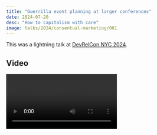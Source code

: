 ```yaml
---
title: "Guerrilla event planning at larger conferences"
date: 2024-07-20
desc: "How to capitalism with care"
image: talks/2024/consentual-marketing/001
---
```


This was a lightning talk at [DevRelCon NYC 2024](https://nyc24.devrelcon.dev/).

## Video

<Video path="video/2024/consentual-marketing" />

## Transcript

<Conv name="Cadey" mood="coffee">
  This is spoken word. It is not written like I write blogposts. It is
  reproduced here for your reading convenience. The primary output of my talks
  are the words I speak and the slides are meant to accent them. As such, I have
  pruned most of the slides from this transcript.
</Conv>

<Slide
  name="2024/consentual-marketing/001"
  desc="The title slide of the talk. It shows the speaker name and the title."
/>

Hi, I'm Xe. I work for [Fly.io](https://fly.io). We put your app into microVMs across the globe (or flat plane, we don't judge), and then we let people access them from anywhere. We recently started a DevRel team and in the process, we wanted to avoid this:

<Slide
  name="2024/consentual-marketing/002"
  desc="A sad table with a mild smattering of stickers."
/>

Conferences want you to have a booth, but this is what you get when you have a booth: you have a sad table with some stickers on it, low turnout, low conversion rates, low utilization of financial resources.

<Slide name="2024/consentual-marketing/003" desc="Make memories, not booths" />

So as a result, we've changed ideas. We want to make memories between people instead of fostering a sad booth full of people that look like they need a break from reality for a week.

Okay, okay. Booths do work well in the ideal spherical world where you're able to have like seven people at a booth and rotate them out in shifts so that you can make sure nobody's burned out to heck. But who's going to pay for that? I work for a startup.

Surely there's got to be a middle path between having a table like the one before and something terrible, right?

Today, I'm going to talk about what we've tried, what we've learned, and what we're going to try next.

### That one time we accidentally had a booth

To begin, let's talk about the time that we accidentally had a booth. We sponsored EpicWebConf and as a result, they gave us a booth without telling us.

[Laughter]

We thought we were just giving them money for the sake of giving them money, but it turns out it had strings attached and the strings were a booth.

Then we had one mission:

Pull this off without going full capitalism.

When you have a booth, people stop seeing your interactions as personal between people. It becomes very transactional. Like, "Oh, here, have a capitalism object. Would you like to use service? Thank you for being a loyal customer!" This is especially bad when you are a sponsor and you get the paid shill badge around your neck.

<Slide
  name="2024/consentual-marketing/008"
  desc="A picture of our booth at EpicWebConf. It has cookies, flowers, and a lovely tablecloth."
/>

So, we did something different.

We had cookies, flowers, and we just passed out some hoodies from a previous event. And in the
process, we came up with these three rules of engagement:

1. Make them happy.
2. Make them look nice.
3. There is no step three.

### The speakeasy strat

And in the process, we've come up with something that we call the speakeasy strat. We did this at KubeCon EU. We didn't have a table, we had a party. We gave out flyers for the party at the event and talked about it, twate about it on whatever we're supposed to call Twitter, and posted on conferenceparties.com.

<Slide
  name="2024/consentual-marketing/011"
  desc="A bunch of nerds having conversations about the cloud in a speakeasy."
/>

It was pretty great.

We also gave these lovely Technicolor Dreamcoats out, and all of this is drawn by a human, an actual human that has a heartbeat and a soul.

And in our testing, we found out that most of the people showed up were from the internet. A significant number of people also came from conferenceparties.com. Might be worth checking out if you want to hang out at a conference.

However, when you have a side event with a conference, you need to be really careful, because you could accidentally end up eclipsing the actual conference itself. And that tends to make conferences kind of angry. If you do this, you should probably sponsor the event, just out of courtesy to the organizers.

### The Backpack

<Slide
  name="2024/consentual-marketing/015"
  desc="A backpack with a fly.io logo on it."
/>

Another thing we tried is a backpack that is programmable and animated and says stuff about how you can do AI workloads with GPUs or something. This was a great nerd-sniping tool because people didn't know that you could program a backpack. It's got lots of really interesting conversations. I forget which conference it was at, Yvette knows this better than I do.

<Slide
  name="2024/consentual-marketing/016"
  desc="A Borat 'great success' meme with 'Developers relled' over it in dark souls text."
/>

And we successfully relled developers with this. Maybe because the backpack was moving and the squirrel-brain activated. Not to mention, people didn't know fully programmable backpacks existed, and frankly, neither did I. And as far as a $120 experiment goes, it's pretty great.

<Slide
  name="2024/consentual-marketing/018"
  desc="The sticker table at AI Tinkerers Ottawa."
/>

Oh, developers, stickers, get on it. You know this. I would gesture to my MacBook lid right now, but I don't have it with me. My laptop is coated with stickers, and they end up being advertisements for the people or services involved.

(Xe points to their macbook lid)

We have some exclusive stickers. I did not get a collage of them in time for the slides. But we have exclusive stickers for places where DevRel lives and specific events. We had one for DevOps Days KC, as I'm sure the person in the blue hair can testify. Not to mention, you can put QR codes on the back of stickers. Every sticker becomes a coupon for 50 capitalism dollars of credit.

Try it, maybe it'll work!

### NYC Event

Here's what we want to try for the future. We want to make marketing consentual. We want people to come up to us and ask questions instead of feeling like we are coming to them and telling them things they may not want to hear.

Yesterday we ran a solutions architecture and chill meetup in a bar.

I'd love to have photos on it, but I had to submit the slide deck before last night.

And it was pretty great. We just hung out in a bar, had free drinks, and some people got their nails done. We're going to do more stuff like this in the future, but we don't know what the capitalism line impact of it was yet, because I haven't looked at the metrics. I don't have my work laptop on me.

### Conclusion

But TL;DR:

- Your booth sucks.
- Make memories, not booths.
- Make people feel happy to attend by giving out exclusive stickers and use the fear of missing out to your advantage in a non-toxic way.
- Let people come to you to find out more. Don't go over to them to tell them things they may not want to hear.
- Developers, stickers.

<Slide
  name="2024/consentual-marketing/027"
  desc="My conclusion slide, with links to various social platforms."
/>

And with that, I've been Xe Iaso. Thanks for having me. I'll be around if you have questions and stay frosty, y'all.
